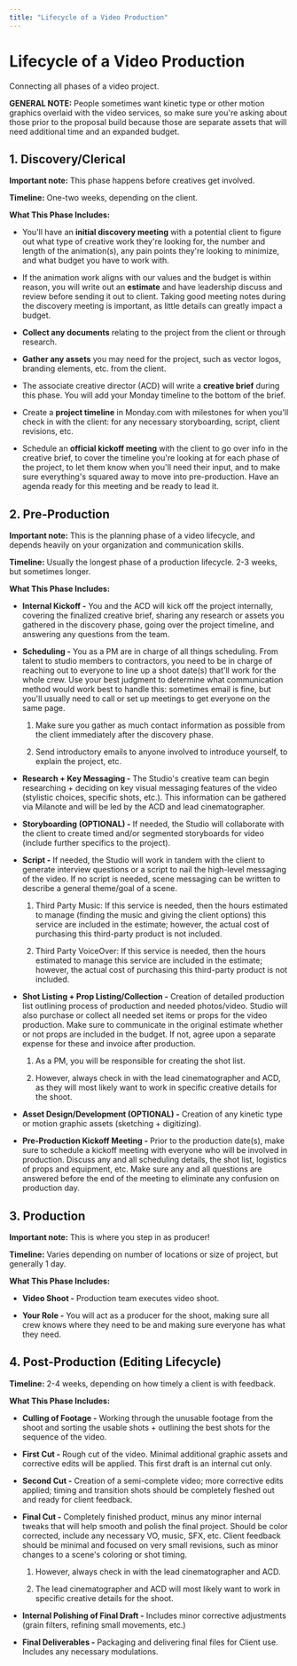 ```yaml
---
title: "Lifecycle of a Video Production"
---
```


# Lifecycle of a Video Production

Connecting all phases of a video project.

**GENERAL NOTE:** People sometimes want kinetic type or other motion graphics overlaid with the video services, so make sure you're asking about those prior to the proposal build because those are separate assets that will need additional time and an expanded budget.

## 1. Discovery/Clerical

**Important note:** This phase happens before creatives get involved.

**Timeline:** One-two weeks, depending on the client.

**What This Phase Includes:**

 - You'll have an **initial discovery meeting** with a potential client to figure out what type of creative work they're looking for, the number and length of the animation(s), any pain points they're looking to minimize, and what budget you have to work with.

 - If the animation work aligns with our values and the budget is within reason, you will write out an **estimate** and have leadership discuss and review before sending it out to client. Taking good meeting notes during the discovery meeting is important, as little details can greatly impact a budget.

 - **Collect any documents** relating to the project from the client or through research.

 - **Gather any assets** you may need for the project, such as vector logos, branding elements, etc. from the client.

 - The associate creative director (ACD) will write a **creative brief** during this phase. You will add your Monday timeline to the bottom of the brief.

 - Create a **project timeline** in Monday.com with milestones for when you'll check in with the client: for any necessary storyboarding, script, client revisions, etc.

 - Schedule an **official kickoff meeting** with the client to go over info in the creative brief, to cover the timeline you're looking at for each phase of the project, to let them know when you'll need their input, and to make sure everything's squared away to move into pre-production. Have an agenda ready for this meeting and be ready to lead it.

## 2. Pre-Production

**Important note:** This is the planning phase of a video lifecycle, and depends heavily on your organization and communication skills.

**Timeline:** Usually the longest phase of a production lifecycle. 2-3 weeks, but sometimes longer.

**What This Phase Includes:**

- **Internal Kickoff -** You and the ACD will kick off the project internally, covering the finalized creative brief, sharing any research or assets you gathered in the discovery phase, going over the project timeline, and answering any questions from the team.

- **Scheduling -** You as a PM are in charge of all things scheduling. From talent to studio members to contractors, you need to be in charge of reaching out to everyone to line up a shoot date(s) that'll work for the whole crew. Use your best judgment to determine what communication method would work best to handle this: sometimes email is fine, but you'll usually need to call or set up meetings to get everyone on the same page.
    
    1. Make sure you gather as much contact information as possible from the client immediately after the discovery phase. 

    2. Send introductory emails to anyone involved to introduce yourself, to explain the project, etc.

- **Research + Key Messaging -** The Studio's creative team can begin researching + deciding on key visual messaging features of the video (stylistic choices, specific shots, etc.). This information can be gathered via Milanote and will be led by the ACD and lead cinematographer.

- **Storyboarding (OPTIONAL) -** If needed, the  Studio will collaborate with the client to create timed and/or segmented storyboards for video (include further specifics to the project).

- **Script -** If needed, the Studio will work in tandem with the client to generate interview questions or a script to nail the high-level messaging of the video. If no script is needed, scene messaging can be written to describe a general theme/goal of a scene.

    1. Third Party Music: If this service is needed, then the hours estimated to manage (finding the music and giving the client options) this service are included in the estimate; however, the actual cost of purchasing this third-party product is not included.

    2. Third Party VoiceOver: If this service is needed, then the hours estimated to manage this service are included in the estimate; however, the actual cost of purchasing this third-party product is not included. 

- **Shot Listing + Prop Listing/Collection -** Creation of detailed production list outlining process of production and needed photos/video. Studio will also purchase or collect all needed set items or props for the video production. Make sure to communicate in the original estimate whether or not props are included in the budget. If not, agree upon a separate expense for these and invoice after production.

    1. As a PM, you will be responsible for creating the shot list. 
    
    2. However, always check in with the lead cinematographer and ACD, as they will most likely want to work in specific creative details for the shoot.

- **Asset Design/Development (OPTIONAL) -** Creation of any kinetic type or motion graphic assets (sketching + digitizing).

- **Pre-Production Kickoff Meeting -** Prior to the production date(s), make sure to schedule a kickoff meeting with everyone who will be involved in production. Discuss any and all scheduling details, the shot list, logistics of props and equipment, etc. Make sure any and all questions are answered before the end of the meeting to eliminate any confusion on production day.

## 3. Production

**Important note:** This is where you step in as producer!

**Timeline:** Varies depending on number of locations or size of project, but generally 1 day.

**What This Phase Includes:**

- **Video Shoot -** Production team executes video shoot.

- **Your Role -** You will act as a producer for the shoot, making sure all crew knows where they need to be and making sure everyone has what they need.

## 4. Post-Production (Editing Lifecycle)

**Timeline:** 2-4 weeks, depending on how timely a client is with feedback.

**What This Phase Includes:**

- **Culling of Footage -** Working through the unusable footage from the shoot and sorting the usable shots + outlining the best shots for the sequence of the video.

- **First Cut -** Rough cut of the video. Minimal additional graphic assets and corrective edits will be applied. This first draft is an internal cut only.

- **Second Cut -** Creation of a semi-complete video; more corrective edits applied; timing and transition shots should be completely fleshed out and ready for client feedback.

- **Final Cut -** Completely finished product, minus any minor internal tweaks that will help smooth and polish the final project. Should be color corrected, include any necessary VO, music, SFX, etc. Client feedback should be minimal and focused on very small revisions, such as minor changes to a scene's coloring or shot timing.

    1. However, always check in with the lead cinematographer and ACD.

    2. The lead cinematographer and ACD will most likely want to work in specific creative details for the shoot. 

- **Internal Polishing of Final Draft -** Includes minor corrective adjustments (grain filters, refining small movements, etc.)

- **Final Deliverables -** Packaging and delivering final files for Client use. Includes any necessary modulations.